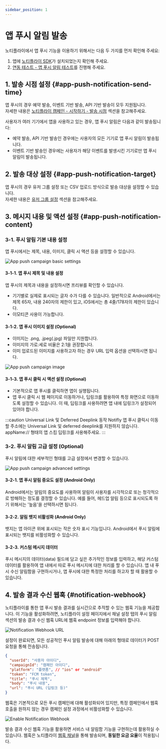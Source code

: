 ```yaml
---
sidebar_position: 1
---
```


# 앱 푸시 알림 발송

노티플라이에서 앱 푸시 기능을 이용하기 위해서는 다음 두 가지를 먼저 확인해 주세요:

1. 앱에 [노티플라이 SDK](/ko/category/client-sdk)가 설치되었는지 확인해 주세요.
2. [연동 테스트 - 앱 푸시 알림 테스트](/ko/developer-guide/client-sdk/sdk_test#app-push-notification-test)를 진행해 주세요.

## 1. 발송 시점 설정 {#app-push-notification-send-time}

앱 푸시의 경우 예약 발송, 이벤트 기반 발송, API 기반 발송이 모두 지원됩니다.  
자세한 내용은 [노티플라이 캠페인 - 시작하기 - 발송 시점](/ko/user-guide/campaigns/basic#2-발송-시점) 섹션을 참고해주세요.

사용자가 여러 기기에서 앱을 사용하고 있는 경우, 앱 푸시 알림은 다음과 같이 발송됩니다:

- 예약 발송, API 기반 발송인 경우에는 사용자의 모든 기기로 앱 푸시 알림이 발송됩니다.
- 이벤트 기반 발송인 경우에는 사용자가 해당 이벤트를 발생시킨 기기로만 앱 푸시 알림이 발송됩니다.

## 2. 발송 대상 설정 {#app-push-notification-target}

앱 푸시의 경우 유저 그룹 설정 또는 CSV 업로드 방식으로 발송 대상을 설정할 수 있습니다.  
자세한 내용은 [유저 그룹 설정](/ko/user-guide/campaigns/campaign-segments/segment#user-group-setup) 섹션을 참고해주세요.

## 3. 메시지 내용 및 액션 설정 {#app-push-notification-content}

### 3-1. 푸시 알림 기본 내용 설정

앱 푸시에서는 제목, 내용, 이미지, 클릭 시 액션 등을 설정할 수 있습니다.

![App push campaign basic settings](./img/app-push-campaign-basic-settings.png)

#### 3-1-1. 앱 푸시 제목 및 내용 설정

앱 푸시의 제목과 내용을 설정하시면 프리뷰를 확인할 수 있습니다.

- 기기별로 실제로 표시되는 글자 수가 다를 수 있습니다. 일반적으로 Android에서는 제목 65자, 내용 240자의 제한이 있고, iOS에서는 총 4줄/178자의 제한이 있습니다.
- 이모티콘 사용이 가능합니다.

#### 3-1-2. 앱 푸시 이미지 설정 (Optional)

- 이미지는 .png, .jpeg(.jpg) 파일만 지원합니다.
- 이미지의 가로:세로 비율은 2:1을 권장합니다.
- 이미 업로드된 이미지를 사용하고자 하는 경우 URL 입력 옵션을 선택하시면 됩니다.

![App push campaign image](./img/app-push-campaign-image.png)

#### 3-1-3. 앱 푸시 클릭 시 액션 설정 (Optional)

- 기본적으로 앱 푸시를 클릭하면 앱이 실행됩니다.
- 앱 푸시 클릭 시 웹 페이지로 이동하거나, 딥링크를 활용하여 특정 화면으로 이동하도록 설정할 수 있습니다. 이 때, 딥링크를 사용하려면 앱 내에 딥링크가 설정되어 있어야 합니다.

:::caution Universal Link 및 Deferred Deeplink 동작
Notifly 앱 푸시 클릭시 이동할 주소에는 Universal Link 및 deferred deeplink를 지원하지 않습니다. appName:// 형태의 앱 스킴 딥링크를 사용해주세요.
:::

### 3-2. 푸시 알림 고급 설정 (Optional)

푸시 알림에 대한 세부적인 형태를 고급 설정에서 변경할 수 있습니다.

![App push campaign advanced settings](./img/app-push-campaign-advanced-settings.png)

#### 3-2-1. 앱 푸시 알림 중요도 설정 (Android Only)

Android에서는 알림의 중요도를 사용하여 알림이 사용자를 시각적으로 또는 청각적으로 방해하는 정도를 결정할 수 있습니다. 예를 들어, 헤드업 알림 등으로 표시되도록 하기 위해서는 '높음'을 선택하시면 됩니다.

#### 3-2-2. 알림 뱃지 비활성화 (Android Only)

뱃지는 앱 아이콘 위에 표시되는 작은 숫자 표시 기능입니다. Android에서 푸시 알림에 표시되는 뱃지를 비활성화할 수 있습니다.

#### 3-2-3. 커스텀 메시지 데이터

푸시 메시지의 데이터(data) 필드에 담고 싶은 추가적인 정보를 입력하고, 해당 커스텀 데이터를 활용하여 앱 내에서 따로 푸시 메시지에 대한 처리를 할 수 있습니다.
앱 내 푸시 수신 알림함을 구현하시거나, 앱 푸시에 대한 특정한 처리를 하고자 할 때 활용할 수 있습니다.

## 4. 발송 결과 수신 웹훅 {#notification-webhook}

노티플라이를 통한 앱 푸시 발송 결과를 실시간으로 추적할 수 있는 웹훅 기능을 제공합니다. 이 기능을 활성화하려면, 노티플라이 설정 페이지에서 채널 설정 탭의 푸시 알림 섹션의 발송 결과 수신 웹훅 URL에 웹훅 endpoint 정보를 입력해야 합니다.

![Notification Webhook URL](./img/notification-webhook-url.png)

설정이 완료되면, 모든 성공적인 푸시 알림 발송에 대해 아래의 형태로 데이터가 POST 요청을 통해 전송됩니다.

```json
{
  "userId": "사용자 아이디",
  "campaignId": "캠페인 아이디",
  "platform": "플랫폼", // "ios" or "android"
  "token": "FCM token",
  "title": "푸시 제목",
  "body": "푸시 내용",
  "url": "푸시 URL (딥링크 등)"
}
```

웹훅은 기본적으로 모든 푸시 캠페인에 대해 활성화되어 있지만, 특정 캠페인에서 웹훅 호출을 원하지 않는 경우 캠페인 설정 과정에서 비활성화할 수 있습니다.

![Enable Notification Webhook](./img/enable-notification-webhook.png)

발송 결과 수신 웹훅 기능을 활용하면 서비스 내 알림함 기능을 구현하는데 활용하실 수 있습니다.
웹훅은 노티플라이 [웹훅 채널](/ko/user-guide/webhook/guide)을 통해 발송되며, **동일한 요금 요율**이 적용됩니다.
